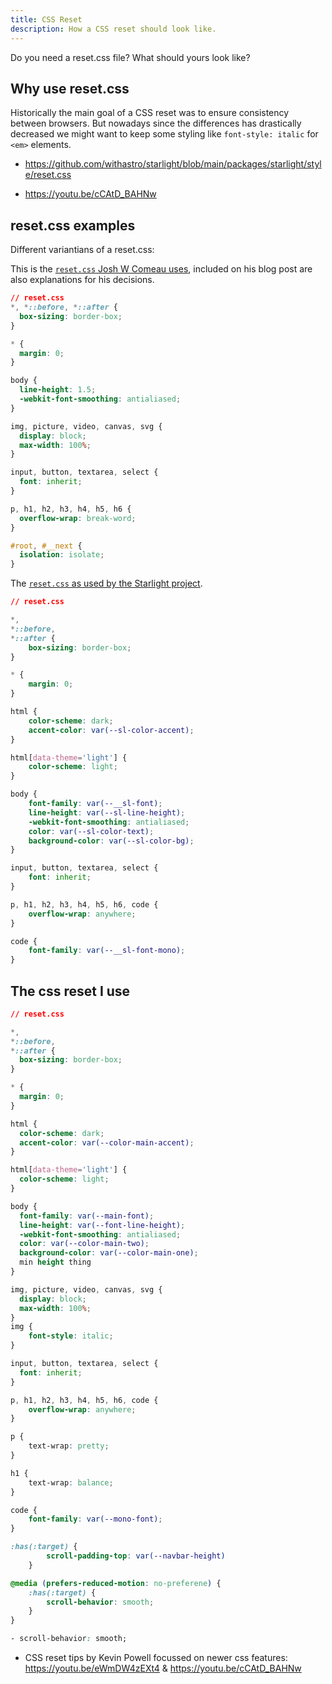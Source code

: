 ```yaml
---
title: CSS Reset
description: How a CSS reset should look like.
---
```


Do you need a reset.css file? What should yours look like?

## Why use reset.css

Historically the main goal of a CSS reset was to ensure consistency between browsers. But nowadays since the differences has drastically decreased we might want to keep some styling like `font-style: italic` for `<em>` elements.

- https://github.com/withastro/starlight/blob/main/packages/starlight/style/reset.css

- https://youtu.be/cCAtD_BAHNw

## reset.css examples

Different variantians of a reset.css:

<Tabs>
<TabItem label="Josh W">

This is the [`reset.css` Josh W Comeau uses](https://www.joshwcomeau.com/css/custom-css-reset/), included on his blog post are also explanations for his decisions.

```css
// reset.css
*, *::before, *::after {
  box-sizing: border-box;
}

* {
  margin: 0;
}

body {
  line-height: 1.5;
  -webkit-font-smoothing: antialiased;
}

img, picture, video, canvas, svg {
  display: block;
  max-width: 100%;
}

input, button, textarea, select {
  font: inherit;
}

p, h1, h2, h3, h4, h5, h6 {
  overflow-wrap: break-word;
}

#root, #__next {
  isolation: isolate;
}
```
</TabItem>

<TabItem label="Starlight">

The [`reset.css` as used by the Starlight project](https://github.com/withastro/starlight/blob/main/packages/starlight/style/reset.css).

```css
// reset.css

*,
*::before,
*::after {
	box-sizing: border-box;
}

* {
	margin: 0;
}

html {
	color-scheme: dark;
	accent-color: var(--sl-color-accent);
}

html[data-theme='light'] {
	color-scheme: light;
}

body {
	font-family: var(--__sl-font);
	line-height: var(--sl-line-height);
	-webkit-font-smoothing: antialiased;
	color: var(--sl-color-text);
	background-color: var(--sl-color-bg);
}

input, button, textarea, select {
	font: inherit;
}

p, h1, h2, h3, h4, h5, h6, code {
    overflow-wrap: anywhere;
}

code {
	font-family: var(--__sl-font-mono);
}
```

</TabItem>

</Tabs>

## The css reset I use

```css
// reset.css

*,
*::before,
*::after {
  box-sizing: border-box;
}

* {
  margin: 0;
}

html {
  color-scheme: dark;
  accent-color: var(--color-main-accent);
}

html[data-theme='light'] {
  color-scheme: light;
}

body {
  font-family: var(--main-font);
  line-height: var(--font-line-height);
  -webkit-font-smoothing: antialiased;
  color: var(--color-main-two);
  background-color: var(--color-main-one);
  min height thing
}

img, picture, video, canvas, svg {
  display: block;
  max-width: 100%;
}
img {
    font-style: italic;
}

input, button, textarea, select {
  font: inherit;
}

p, h1, h2, h3, h4, h5, h6, code {
    overflow-wrap: anywhere;
}

p {
    text-wrap: pretty;
}

h1 {
    text-wrap: balance;
}

code {
    font-family: var(--mono-font);
}

:has(:target) {
        scroll-padding-top: var(--navbar-height)
    }

@media (prefers-reduced-motion: no-preferene) {
    :has(:target) {
        scroll-behavior: smooth;
    }
}

- scroll-behavior: smooth;
```








- CSS reset tips by Kevin Powell focussed on newer css features: https://youtu.be/eWmDW4zEXt4 & https://youtu.be/cCAtD_BAHNw